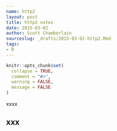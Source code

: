```yaml
---
name: http2
layout: post
title: http2 notes
date: 2015-03-02
author: Scott Chamberlain
sourceslug: _drafts/2015-03-02-http2.Rmd
tags:
- R
---
```


```r
knitr::opts_chunk$set(
  collapse = TRUE,
  comment = "#>",
  warning = FALSE,
  message = FALSE
)
```

xxxx

## xxx

